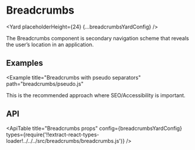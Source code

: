 <!--
Copyright (c) Uber Technologies, Inc.

This source code is licensed under the MIT license found in the
LICENSE file in the root directory of this source tree.
-->





<SEO
  description="The Breadcrumbs component is a secondary navigation scheme that reveals the user’s location in an application."
  keywords="breadcrumbs, react breadcrumbs"
/>


# Breadcrumbs

<Yard placeholderHeight={24} {...breadcrumbsYardConfig} />

The Breadcrumbs component is secondary navigation scheme that reveals
the user’s location in an application.

## Examples

<Example title="Breadcrumbs basic usage" path="breadcrumbs/basic.js">
  <BasicBreadcrumbs />
</Example>

<Example
  title="Breadcrumbs with pseudo separators"
  path="breadcrumbs/pseudo.js"
>
  <PseudoBreadcrumbs />
</Example>

This is the recommended approach where SEO/Accessibility is important.

## API

<ApiTable
  title="Breadcrumbs props"
  config={breadcrumbsYardConfig}
  types={require('!!extract-react-types-loader!../../../src/breadcrumbs/breadcrumbs.js')}
/>

<Exports
  component={BreadcrumbsExports}
  title="Breadcrumbs exports"
  path="baseui/breadcrumbs"
/>
